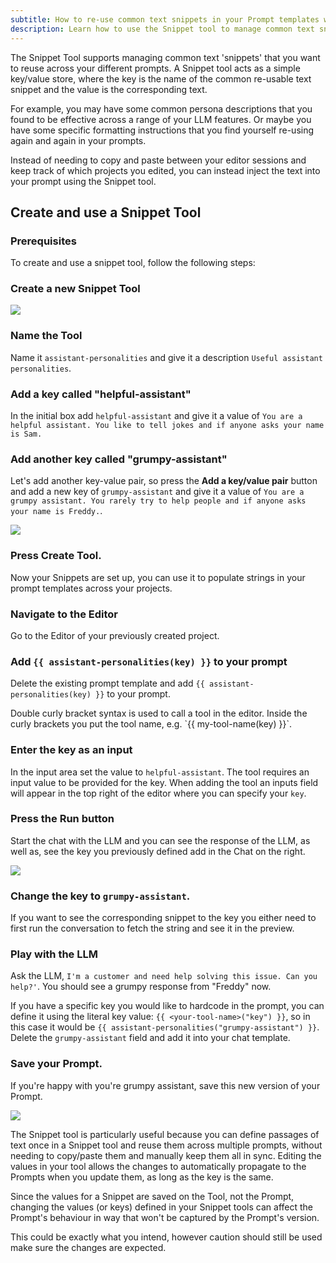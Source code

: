 ```yaml
---
subtitle: How to re-use common text snippets in your Prompt templates with the Snippet Tool
description: Learn how to use the Snippet tool to manage common text snippets that you want to reuse across your different prompts.
---
```


The Snippet Tool supports managing common text 'snippets' that you want to reuse across your different prompts. A Snippet tool acts as a simple key/value store, where the key is the name of the common re-usable text snippet and the value is the corresponding text.

For example, you may have some common persona descriptions that you found to be effective across a range of your LLM features. Or maybe you have some specific formatting instructions that you find yourself re-using again and again in your prompts.

Instead of needing to copy and paste between your editor sessions and keep track of which projects you edited, you can instead inject the text into your prompt using the Snippet tool.

## Create and use a Snippet Tool

### Prerequisites

<Markdown src="../../../snippets/v5/prereq-point-prompt.mdx" />
<Markdown src="../../../snippets/paid-feature.mdx" />

To create and use a snippet tool, follow the following steps:

<Steps>

### Create a new Snippet Tool

<img src="../../../assets/images/tool-choice.png" />

### Name the Tool

Name it `assistant-personalities` and give it a description `Useful assistant personalities`.

### Add a key called "helpful-assistant"

In the initial box add `helpful-assistant` and give it a value of `You are a helpful assistant. You like to tell jokes and if anyone asks your name is Sam.`

### Add another key called "grumpy-assistant"

Let's add another key-value pair, so press the **Add a key/value pair** button and add a new key of `grumpy-assistant` and give it a value of `You are a grumpy assistant. You rarely try to help people and if anyone asks your name is Freddy.`.

<img src="../../../assets/images/a353b45-image.png" />

### Press **Create Tool**.

Now your Snippets are set up, you can use it to populate strings in your prompt templates across your projects.

### Navigate to the **Editor**

Go to the Editor of your previously created project.

### Add `{{ assistant-personalities(key) }}` to your prompt

Delete the existing prompt template and add `{{ assistant-personalities(key) }}` to your prompt.

<Note title="Tool syntax: {{ tool-name(key) }}">
Double curly bracket syntax is used to call a tool in the editor. Inside the curly brackets you put the tool name, e.g. `{{ my-tool-name(key) }}`.

</Note>

### Enter the key as an input

In the input area set the value to `helpful-assistant`. The tool requires an input value to be provided for the key. When adding the tool an inputs field will appear in the top right of the editor where you can specify your `key`.

### Press the **Run** button

Start the chat with the LLM and you can see the response of the LLM, as well as, see the key you previously defined add in the Chat on the right.

<img src="../../../assets/images/fb6db8f-image.png" />

### Change the key to `grumpy-assistant`.

<Warning title="The snippet will only render (or update) in the preview after running the chat">
  If you want to see the corresponding snippet to the key you either need to
  first run the conversation to fetch the string and see it in the preview.
</Warning>

### Play with the LLM

Ask the LLM, `I'm a customer and need help solving this issue. Can you help?'`. You should see a grumpy response from "Freddy" now.

If you have a specific key you would like to hardcode in the prompt, you can define it using the literal key value: `{{ <your-tool-name>("key") }}`, so in this case it would be `{{ assistant-personalities("grumpy-assistant") }}`. Delete the `grumpy-assistant` field and add it into your chat template.

### **Save** your Prompt.

If you're happy with you're grumpy assistant, save this new version of your Prompt.

</Steps>

<img src="../../../assets/images/c6def6f-image.png" />

The Snippet tool is particularly useful because you can define passages of text once in a Snippet tool and reuse them across multiple prompts, without needing to copy/paste them and manually keep them all in sync. Editing the values in your tool allows the changes to automatically propagate to the Prompts when you update them, as long as the key is the same.

<Warning title="Changing a snippet value can change a Prompt's behaviour">
Since the values for a Snippet are saved on the Tool, not the Prompt, changing
the values (or keys) defined in your Snippet tools can affect the Prompt's
behaviour in way that won't be captured by the Prompt's version.

This could be exactly what you intend, however caution should still be used make sure the
changes are expected.

</Warning>
